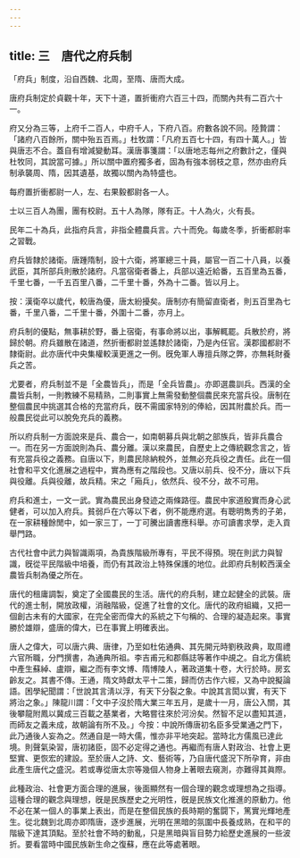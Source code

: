```yaml
---
---
---
```

title: 三　唐代之府兵制
---




「府兵」制度，沿自西魏、北周，至隋、唐而大成。

唐府兵制定於貞觀十年，天下十道，置折衝府六百三十四，而關內共有二百六十一。

府又分為三等，上府千二百人，中府千人，下府八百。府數各說不同。陸贄謂：「諸府八百餘所，關中殆五百焉。」杜牧謂：「凡府五百七十四，有四十萬人。」皆與唐志不合。蓋自有增減變動耳。漢唐事箋謂：「以唐地志每州之府數計之，僅與杜牧同，其說當可據。」所以關中置府獨多者，固為有強本弱枝之意，然亦由府兵制承襲周、隋，因其遺基，故獨以關內為特盛也。

每府置折衝都尉一人，左、右果毅都尉各一人。

士以三百人為團，團有校尉。五十人為隊，隊有正。十人為火，火有長。

民年二十為兵，此指府兵言，非指全體農兵言。六十而免。每歲冬季，折衝都尉率之習戰。

府兵皆隸於諸衛。唐踵隋制，設十六衛，將軍總三十員，屬官一百二十八員，以養武臣，其所部兵則散於諸府。凡當宿衛者番上，兵部以遠近給番，五百里為五番，千里七番，一千五百里八番，二千里十番，外為十二番。皆以月上。

按：漢衛卒以歲代，較唐為優，唐太紛擾矣。唐制亦有簡留直衛者，則五百里為七番，千里八番，二千里十番，外圍十二番，亦月上。

府兵制的優點，無事耕於野，番上宿衛，有事命將以出，事解輒罷。兵散於府，將歸於朝。府兵雖散在諸道，然折衝都尉並遙隸於諸衛，乃是內任官。漢郡國都尉不隸衛尉。此亦唐代中央集權較漢更進之一例。旣免軍人專擅兵隊之弊，亦無耗財養兵之苦。

尤要者，府兵制並不是「全農皆兵」，而是「全兵皆農」。亦即選農訓兵。西漢的全農皆兵制，一則教練不易精熟，二則事實上無需發動整個農民來充當兵役。唐制在整個農民中挑選其合格的充當府兵，旣不需國家特別的俸給，因其附農於兵。而一般農民從此可以脫免充兵的義務。

所以府兵制一方面說來是兵、農合一，如南朝募兵與北朝之部族兵，皆非兵農合一。而在另一方面說則為兵、農分離。漢以來農民，自歷史上之傳統觀念言之，皆有充當兵役之義務。自唐以下，則農民除納稅外，並無必充兵役之責任。此在一個社會和平文化進展之過程中，實為應有之階段也。又唐以前兵、役不分，唐以下兵與役離。兵與役離，故兵精。宋之「廂兵」，依然兵、役不分，故不可用。

府兵和進士，一文一武。實為農民出身發迹之兩條路徑。農民中家道殷實而身心武健者，可以加入府兵。貧弱戶在六等以下者，例不能應府選。有聰明雋秀的子弟，在一家耕種餘閒中，如一家三丁，一丁可騰出讀書應科舉。亦可讀書求學，走入貢舉門路。

古代社會中武力與智識兩項，為貴族階級所專有，平民不得預。現在則武力與智識，旣從平民階級中培養，而仍有其政治上特殊保護的地位。此即府兵制較西漢全農皆兵制為優之所在。

唐代的租庸調製，奠定了全國農民的生活。唐代的府兵制，建立起健全的武裝。唐代的進士制，開放政權，消融階級，促進了社會的文化。唐代的政府組織，又把一個創古未有的大國家，在完全密而偉大的系統之下勻稱的、合理的凝造起來。事實勝於雄辯，盛唐的偉大，已在事實上明確表出。

唐人之偉大，可以唐六典、唐律，乃至如杜佑通典、其先開元時劉秩政典，取周禮六官所職，分門撰書，為通典所祖。李吉甫元和郡縣誌等著作中覘之。自北方儒統中產生蘇綽、盧辯，繼之而有李文博、隋博陵人，著政道集十卷，大行於時。房玄齡友之。其書不傳。王通，隋文時獻太平十二策，歸而仿古作六經，又為中說擬論語。困學紀聞謂：「世說其言淸以浮，有天下分裂之象。中說其言閎以實，有天下將治之象。」陳龍川謂：「文中子沒於隋大業三年五月，是歲十一月，唐公入關，其後攀龍附鳳以冀成三百載之基業者，大略嘗往來於河汾矣。然智不足以盡知其道，而師友之義未成，故朝論有所不及。」今按：中說所傳唐初名臣多受業通之門下，此乃通後人妄為之。然通自是一時大儒，惟亦非平地突起。當時北方儒風已達此境。則聲氣染習，唐初諸臣，固不必定得之通也。再繼而有唐人對政治、社會上更堅實、更恢宏的建設。至於唐人之詩、文、藝術等，乃自唐代盛況下所孕育，非由此產生唐代之盛況。若或專從唐太宗等幾個人物身上著眼去窺測，亦難得其眞際。

此種政治、社會更方面合理的進展，後面顯然有一個合理的觀念或理想為之指導。這種合理的觀念與理想，旣是民族歷史之光明性，旣是民族文化推進的原動力。他不必在某一個人的事業上表出，而是在整個民族的長時期的奮闘下，篤實光輝地產生。從北魏到北周亦即隋唐，逐步進展，光明在黑暗的氛圍中長養成熟，在和平的階級下達其頂點。至於社會不時的動亂，只是黑暗與盲目勢力給歷史進展的一些波折。要看當時中國民族新生命之復蘇，應在此等處著眼。